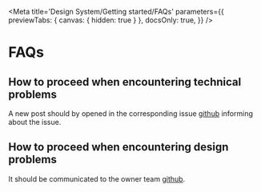 
<Meta
  title='Design System/Getting started/FAQs'
  parameters={{
    previewTabs: { canvas: { hidden: true } },
    docsOnly: true,
  }}
/>

# FAQs

## How to proceed when encountering technical problems

A new post should by opened in the corresponding issue [github](https://github.com/javigonzmoya/qw-components-lib) informing about the issue.

## How to proceed when encountering design problems

It should be communicated to the owner team [github](https://github.com/javigonzmoya/qw-components-lib).
